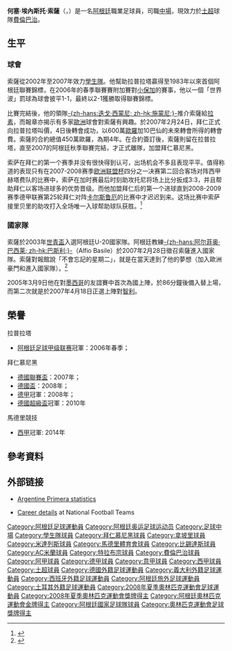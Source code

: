 {{noteTA|G1=足球|G2=德甲|G3=意甲|G4=uefa|G5=南美球會
|T=zh-hans:何塞·索萨;zh-hk:荷西·蘇沙;zh-tw:荷西·索薩;
|1=zh-hans:何塞;zh-hk:荷西;zh-tw:荷西;
|2=zh-hans:索萨;zh-hk:蘇沙;zh-tw:索薩;
}}
{{Football player infobox
 |          playername = 何塞·索薩<br />''José Sosa''
 |               image = [[File:Jose_Sosa_-_Switzerland_vs._Argentina,_29th_February_2012.jpg|200px]]
 |            fullname = 何塞·埃內斯托·索薩<br />José Ernesto Sosa
 |              height = {{height|m=1.79}}
 |            nickname = ''Principito'' (小王子)
 |         dateofbirth = {{birth date and age|1985|6|19}}
 |         cityofbirth = {{link-es|卡卡蘭拿|Carcarañá (Santa Fe)}}
 |      countryofbirth = {{ARG}}
 |        currentclub  = [[費倫巴治體育會|費倫巴治]]
 |          clubnumber = 5
 |            position = [[中場#翼鋒|翼鋒]]/[[進攻中場|進攻中場]]
 |          youthyears =
 |          youthclubs = [[拉普拉塔大学生|拉普拉塔大学生]]
 | years1      = 2002–2007 | clubs1 = [[拉普拉塔大学生|拉普拉塔大学生]]          | caps1 = 143 | goals1 = 12
 | years2      = 2007–2010 | clubs2 = [[拜仁慕尼黑|拜仁慕尼黑]]               | caps2 =  35 | goals2 =  2
 | years3      = 2010      | clubs3 = → [[拉普拉塔大学生|拉普拉塔大学生]] | caps3 =  17 | goals3 =  3
 | years4      = 2010–2011 | clubs4 = [[那不勒斯足球俱乐部|那不勒斯]]                         | caps4 =  24 | goals4 =  1
 | years5      = 2011–2014 | clubs5 = [[哈爾科夫冶金工人足球俱樂部|金工]]         | caps5 =  64 | goals5 = 17
 | years6      = 2014      | clubs6 = → [[马德里竞技俱乐部|马德里竞技]]                     | caps6 =  15 | goals6 = 0  
 | years7      = 2014–2015 | clubs7 = → [[贝西克塔斯体操俱乐部|贝西克塔斯]]              | caps7 =  3  | goals7 = 0
 | years8      = 2015–2016 | clubs8 = [[贝西克塔斯体操俱乐部|贝西克塔斯]]                       | caps8 =  55 | goals8 = 12
 | years9      = 2016–2018     | clubs9 = [[AC米兰|AC米兰]]                             | caps9 =  18  | goals9 = 0
 | years10      = 2017–2018     | clubs10 =  → [[特拉布宗体育|特拉布宗]]                             | caps10 =  25  | goals10 = 0
 | years11      = 2018–2020     | clubs11 =  [[特拉布宗体育|特拉布宗]]                             | caps11 =  58  | goals11 = 4
 | years12      = 2020–     | clubs12 =  [[費倫巴治體育會|費倫巴治]]                             | caps12 =  0  | goals12 = 0
| nationalyears1 = 2003   | nationalteam1 = [[Argentina_national_under-20_football_team|阿根廷U20]]    | nationalcaps1 = 4 | nationalgoals1 = 0
| nationalyears2 = 2008  | nationalteam2 = [[Argentina_national_under-23_football_team|阿根廷國奧隊]] | nationalcaps2 = 5 | nationalgoals2 = 0
| nationalyears3 = 2005–2013 | nationalteam3 = [[阿根廷國家足球隊|阿根廷]]              | nationalcaps3 = 19 | nationalgoals3 = 1
| medaltemplates = {{MedalCountry|{{ARG}}}}
{{MedalSport | 男子[[夏季奥林匹克运动会足球比赛|足球]]}}
{{MedalGold | [[2008年夏季奧林匹克運動會|2008年北京]] | [[2008年夏季奧林匹克運動會足球比賽|團體]]}}
 |            pcupdate = 2020年8月21日 
 |            ntupdate = 2014年8月31日
}}
{{中文譯名
| english     = '''José''' Ernesto '''Sosa'''
| putonghua   = 何塞·索萨
| taiwan      = 何塞·索薩
| cantonese   = 荷西·蘇沙<small>（[[明報|明報]]、[[香港有線電視體育平台|有線]]、[[TVB|TVB]]）<ref>[http://soccer.mingpao.com/cfm/Database5.cfm?ChampionID=1&TeamID=9&PlayerID=9609 明報 荷西蘇沙資料]{{dead link|date=2017年11月 |bot=InternetArchiveBot |fix-attempted=yes }}</ref></small><br /> 祖些·蘇沙<small>（[[新浪網|新浪網]]、[[澳博|澳博]]）<ref>[http://soccer.sina.com.hk/cgi-bin/so/player/show.cgi?action=list&id=3571&total=859&page=86 新浪網 祖些蘇沙資料]</ref></small>
|}}
'''何塞·埃內斯托·索薩'''（{{lang-es|'''José Ernesto Sosa'''}}，{{bd|1985年|6月19日|catidx=Sosa, Jose Ernesto}}）是一名[[阿根廷|阿根廷]]職業足球員，司職[[中場|中場]]，現效力於[[土超|土超]]球隊[[費倫巴治體育會|費倫巴治]]。

==生平==
===球會===
索薩從2002年至2007年效力[[學生隊|學生隊]]。他幫助拉普拉塔贏得至1983年以來首個阿根廷聯賽錦標，在2006年的春季聯賽賽附加賽對[[小保加|小保加]]的賽事，他以一個「世界波」罰球為球會披平1-1，最終以2-1獲勝取得聯賽錦標。

比賽完結後，他的領隊[[迭戈·西蒙尼|-{zh-hans:迭戈·西蒙尼; zh-hk:施蒙尼;}-]]推介索薩給[[拉素體育會|拉素]]，而報章亦揭示有多家[[歐洲|歐洲]]球會對索薩有興趣。於2007年2月24日，拜仁正式向拉普拉塔叫價，4日後轉會成功，以600萬[[歐羅|歐羅]]加10巴仙的未來轉會所得的轉會費。索薩的合約總值450萬歐羅，為期4年。在合約簽訂後，索薩則留在拉普拉塔，直至2007的阿根廷秋季聯賽完結，才正式離隊，加盟拜仁慕尼黑。

索萨在拜仁的第一个赛季并没有很快得到认可，出场机会不多且表现平平。值得称道的表现只有在2007-2008赛季[[欧洲联盟杯|欧洲联盟杯]]四分之一决赛第二回合客场对阵西甲赫塔费队的比赛中，索萨在加时赛最后时刻助攻托尼将场上比分扳成3:3，并且帮助拜仁以客场进球多的优势晋级。而他加盟拜仁后的第一个进球直到2008-2009赛季德甲联赛第25轮拜仁对阵[[卡尔斯鲁厄|卡尔斯鲁厄]]的比赛中才迟迟到来。这场比赛中索萨接里贝里的助攻打入全场唯一入球帮助球队获胜。<ref>{{cite web |url=http://www.dfo.cn/dfo/show.asp?id=8955 |title=【德甲】赫塔客场翻船 拜仁狼堡同取胜 |accessdate=2009-03-22 |deadurl=yes |archiveurl=https://web.archive.org/web/20090326083418/http://www.dfo.cn/dfo/show.asp?id=8955 |archivedate=2009-03-26 }}</ref>

===國家隊===
索薩於2003年[[世界青年足球錦標賽|世青盃]]入選阿根廷U-20國家隊。阿根廷教練[[阿尔菲奥·巴西莱|-{zh-hans:阿尔菲奥·巴西莱; zh-hk:巴斯利;}-]]（Alfio Basile）於2007年2月28日徵召索薩進入國家隊。索薩對報館說「不會忘記的星期二」，就是在當天達到了他的夢想（加入歐洲豪門和進入國家隊）。<ref>{{Cite web |url=http://www.ole.clarin.com/notas/2007/03/01/01372009.html |title="Ese martes no me lo voy a olvidar nunca" |access-date=2008-08-10 |archive-url=https://web.archive.org/web/20090210205902/http://www.ole.clarin.com/notas/2007/03/01/01372009.html |archive-date=2009-02-10 |dead-url=yes }}</ref>

2005年3月9日他在對[[墨西哥國家足球隊|墨西哥]]的友誼賽中首次為國上陣，於86分鐘後備入替上場，而第二次就是於2007年4月18日正選上陣對[[智利國家足球隊|智利]]。

==榮譽==
;拉普拉塔
* [[阿根廷足球甲级联赛|阿根廷足球甲级联赛]]冠軍：2006年春季；
;拜仁慕尼黑
* [[德國聯賽盃|德國聯賽盃]]：2007年；
* [[德國盃|德國盃]]：2008年；
* [[德甲|德甲]]冠軍：2008年；
* [[德國超級盃|德國超級盃]]冠軍：2010年
;馬德里競技
* [[西甲|西甲]]冠軍: 2014年

==參考資料==
{{reflist}}

==外部链接==
*{{es}} [https://web.archive.org/web/20081005093733/http://www.futbolxxi.com/Futbolista.aspx?ID=12722&SEOFutbolista=Sosa+Jose+Ernesto Argentine Primera statistics]
*{{en}} [http://www.national-football-teams.com/v2/player.php?id=16270 Career details]{{Wayback|url=http://www.national-football-teams.com/v2/player.php?id=16270 |date=20090211060113 }} at National Football Teams
{{2008年奥运会男子足球阿根廷参赛名单}}
{{DEFAULTSORT:Sosa, José}}
[[Category:阿根廷足球運動員|Category:阿根廷足球運動員]]
[[Category:阿根廷奥运足球运动员|Category:阿根廷奥运足球运动员]]
[[Category:足球中場|Category:足球中場]]
[[Category:學生隊球員|Category:學生隊球員]]
[[Category:拜仁慕尼黑球員|Category:拜仁慕尼黑球員]]
[[Category:拿坡里球員|Category:拿坡里球員]]
[[Category:米達列斯球員|Category:米達列斯球員]]
[[Category:馬德里體育會球員|Category:馬德里體育會球員]]
[[Category:比錫達斯球員|Category:比錫達斯球員]]
[[Category:AC米蘭球員|Category:AC米蘭球員]]
[[Category:特拉布宗球員|Category:特拉布宗球員]]
[[Category:費倫巴治球員|Category:費倫巴治球員]]
[[Category:阿甲球員|Category:阿甲球員]]
[[Category:德甲球員|Category:德甲球員]]
[[Category:意甲球員|Category:意甲球員]]
[[Category:西甲球員|Category:西甲球員]]
[[Category:土超球員|Category:土超球員]]
[[Category:德國外籍足球運動員|Category:德國外籍足球運動員]]
[[Category:義大利外籍足球運動員|Category:義大利外籍足球運動員]]
[[Category:西班牙外籍足球運動員|Category:西班牙外籍足球運動員]]
[[Category:阿根廷旅外足球運動員|Category:阿根廷旅外足球運動員]]
[[Category:土耳其外籍足球運動員|Category:土耳其外籍足球運動員]]
[[Category:2008年夏季奧林匹克運動會足球運動員|Category:2008年夏季奧林匹克運動會足球運動員]]
[[Category:2008年夏季奧林匹克運動會獎牌得主|Category:2008年夏季奧林匹克運動會獎牌得主]]
[[Category:阿根廷奧林匹克運動會金牌得主|Category:阿根廷奧林匹克運動會金牌得主]]
[[Category:阿根廷國家足球隊球員|Category:阿根廷國家足球隊球員]]
[[Category:奧林匹克運動會足球獎牌得主|Category:奧林匹克運動會足球獎牌得主]]